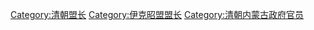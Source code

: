 [[Category:清朝盟长|Category:清朝盟长]]
[[Category:伊克昭盟盟长|Category:伊克昭盟盟长]]
[[Category:清朝内蒙古政府官员|Category:清朝内蒙古政府官员]]